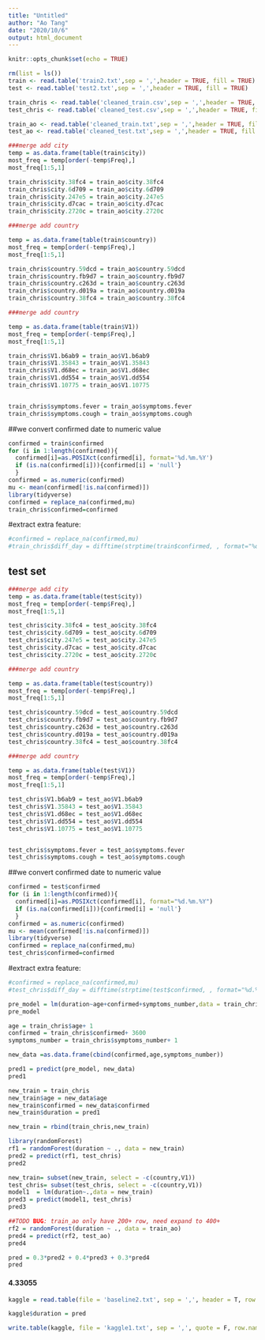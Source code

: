 ---
title: "Untitled"
author: "Ao Tang"
date: "2020/10/6"
output: html_document
---

```{r setup, include=FALSE}
knitr::opts_chunk$set(echo = TRUE)
```

```{r}
rm(list = ls())
train <- read.table('train2.txt',sep = ',',header = TRUE, fill = TRUE)
test <- read.table('test2.txt',sep = ',',header = TRUE, fill = TRUE)

train_chris <- read.table('cleaned_train.csv',sep = ',',header = TRUE, fill = TRUE)
test_chris <- read.table('cleaned_test.csv',sep = ',',header = TRUE, fill = TRUE)

train_ao <- read.table('cleaned_train.txt',sep = ',',header = TRUE, fill = TRUE)
test_ao <- read.table('cleaned_test.txt',sep = ',',header = TRUE, fill = TRUE)
```


```{r}
###merge add city 
temp = as.data.frame(table(train$city))
most_freq = temp[order(-temp$Freq),]
most_freq[1:5,1]

train_chris$city.38fc4 = train_ao$city.38fc4
train_chris$city.6d709 = train_ao$city.6d709
train_chris$city.247e5 = train_ao$city.247e5
train_chris$city.d7cac = train_ao$city.d7cac
train_chris$city.2720c = train_ao$city.2720c
```
```{r}
###merge add country

temp = as.data.frame(table(train$country))
most_freq = temp[order(-temp$Freq),]
most_freq[1:5,1]

train_chris$country.59dcd = train_ao$country.59dcd
train_chris$country.fb9d7 = train_ao$country.fb9d7
train_chris$country.c263d = train_ao$country.c263d
train_chris$country.d019a = train_ao$country.d019a
train_chris$country.38fc4 = train_ao$country.38fc4
```


```{r}
###merge add country

temp = as.data.frame(table(train$V1))
most_freq = temp[order(-temp$Freq),]
most_freq[1:5,1]

train_chris$V1.b6ab9 = train_ao$V1.b6ab9
train_chris$V1.35843 = train_ao$V1.35843
train_chris$V1.d68ec = train_ao$V1.d68ec
train_chris$V1.dd554 = train_ao$V1.dd554
train_chris$V1.10775 = train_ao$V1.10775


train_chris$symptoms.fever = train_ao$symptoms.fever
train_chris$symptoms.cough = train_ao$symptoms.cough
```


##we convert confirmed date to numeric value
```{r}
confirmed = train$confirmed
for (i in 1:length(confirmed)){
  confirmed[i]=as.POSIXct(confirmed[i], format='%d.%m.%Y')
  if (is.na(confirmed[i])){confirmed[i] = 'null'}
  }
confirmed = as.numeric(confirmed)
mu <- mean(confirmed[!is.na(confirmed)])
library(tidyverse)
confirmed = replace_na(confirmed,mu)
train_chris$confirmed=confirmed
```

#extract extra feature: 
```{r}
#confirmed = replace_na(confirmed,mu)
#train_chris$diff_day = difftime(strptime(train$confirmed, , format="%d.%m.%Y"),strptime('01.01.2020' , format="%d.%m.%Y"), units = 'days')
```





test set 
---
```{r}
###merge add city 
temp = as.data.frame(table(test$city))
most_freq = temp[order(-temp$Freq),]
most_freq[1:5,1]

test_chris$city.38fc4 = test_ao$city.38fc4
test_chris$city.6d709 = test_ao$city.6d709
test_chris$city.247e5 = test_ao$city.247e5
test_chris$city.d7cac = test_ao$city.d7cac
test_chris$city.2720c = test_ao$city.2720c
```
```{r}
###merge add country

temp = as.data.frame(table(test$country))
most_freq = temp[order(-temp$Freq),]
most_freq[1:5,1]

test_chris$country.59dcd = test_ao$country.59dcd
test_chris$country.fb9d7 = test_ao$country.fb9d7
test_chris$country.c263d = test_ao$country.c263d
test_chris$country.d019a = test_ao$country.d019a
test_chris$country.38fc4 = test_ao$country.38fc4
```


```{r}
###merge add country

temp = as.data.frame(table(test$V1))
most_freq = temp[order(-temp$Freq),]
most_freq[1:5,1]

test_chris$V1.b6ab9 = test_ao$V1.b6ab9
test_chris$V1.35843 = test_ao$V1.35843
test_chris$V1.d68ec = test_ao$V1.d68ec
test_chris$V1.dd554 = test_ao$V1.dd554
test_chris$V1.10775 = test_ao$V1.10775


test_chris$symptoms.fever = test_ao$symptoms.fever
test_chris$symptoms.cough = test_ao$symptoms.cough
```


##we convert confirmed date to numeric value
```{r}
confirmed = test$confirmed
for (i in 1:length(confirmed)){
  confirmed[i]=as.POSIXct(confirmed[i], format="%d.%m.%Y")
  if (is.na(confirmed[i])){confirmed[i] = 'null'}
  }
confirmed = as.numeric(confirmed)
mu <- mean(confirmed[!is.na(confirmed)])
library(tidyverse)
confirmed = replace_na(confirmed,mu)
test_chris$confirmed=confirmed
```

#extract extra feature: 
```{r}
#confirmed = replace_na(confirmed,mu)
#test_chris$diff_day = difftime(strptime(test$confirmed, , format="%d.%m.%Y"),strptime('01.01.2020', format="%d.%m.%Y"), units = 'days')
```







```{r}
pre_model = lm(duration~age+confirmed+symptoms_number,data = train_chris)
pre_model

age = train_chris$age+ 1
confirmed = train_chris$confirmed+ 3600
symptoms_number = train_chris$symptoms_number+ 1 

new_data =as.data.frame(cbind(confirmed,age,symptoms_number))

pred1 = predict(pre_model, new_data)
pred1

new_train = train_chris
new_train$age = new_data$age
new_train$confirmed = new_data$confirmed
new_train$duration = pred1

new_train = rbind(train_chris,new_train)
```

```{r}
library(randomForest)
rf1 = randomForest(duration ~ ., data = new_train)
pred2 = predict(rf1, test_chris)
pred2
```


```{r}

new_train= subset(new_train, select = -c(country,V1))
test_chris= subset(test_chris, select = -c(country,V1))
model1  = lm(duration~.,data = new_train)
pred3 = predict(model1, test_chris)
pred3
```

```{r}
##TODO BUG: train_ao only have 200+ row, need expand to 400+
rf2 = randomForest(duration ~ ., data = train_ao)
pred4 = predict(rf2, test_ao)
pred4
```


```{r}
pred = 0.3*pred2 + 0.4*pred3 + 0.3*pred4
pred
```

#### 4.33055

```{r}
kaggle = read.table(file = 'baseline2.txt', sep = ',', header = T, row.names = NULL)

kaggle$duration = pred

write.table(kaggle, file = 'kaggle1.txt', sep = ',', quote = F, row.name = FALSE)
```






















